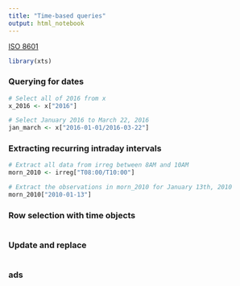 ```yaml
---
title: "Time-based queries"
output: html_notebook
---
```



[ISO 8601](https://en.wikipedia.org/wiki/ISO_8601)

```r
library(xts)
```


### Querying for dates
```r
# Select all of 2016 from x
x_2016 <- x["2016"]

# Select January 2016 to March 22, 2016
jan_march <- x["2016-01-01/2016-03-22"]
```


### Extracting recurring intraday intervals
```r
# Extract all data from irreg between 8AM and 10AM
morn_2010 <- irreg["T08:00/T10:00"]

# Extract the observations in morn_2010 for January 13th, 2010
morn_2010["2010-01-13"]

```

### Row selection with time objects
```r

```

### Update and replace
```r

```

### ads

